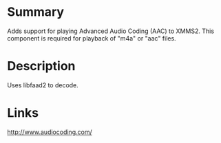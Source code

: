 {{ComponentHeader}}

=Summary=
Adds support for playing Advanced Audio Coding (AAC) to XMMS2. This component is required for playback of "m4a" or "aac" files. 

=Description=
Uses libfaad2 to decode.

=Links=
http://www.audiocoding.com/
